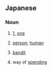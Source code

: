==Japanese==

===Noun===
{{ja-noun|ヒト}}

# {{ja-def|一}} [[1]], [[one]]
# {{ja-def|人}} [[person]]; [[human]]
# {{ja-def|匪徒}} [[bandit]]
# {{ja-def|費途}} way of [[spending]]